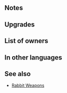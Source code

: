 {{Weapon Infobox
|tagid=SID_ほら貝のブーケ＋
|image=wep_mg044
|weaponType=Red Tome
|might=12
|range=2
|effect=During unit's first combat in player phase or enemy phase, grants Atk/Res+5 to unit and restores 7 HP to unit after combat.
|cost=300
|exclusive=0
|statModifiers=0,12,0,0,0
|required=Conch Bouquet
|refinePaths=default
|refineSP=350
|refineMedals=500
|refineStones=50
|properties=
}}
==Notes==
{{FirstCombat}}
{{Temporary buffs}}
{{After combat healing}}
==Upgrades==
{{Weapon Upgrade List}}
==List of owners==
{{Skill Hero List}}
==In other languages==
{{OtherLanguages
|english=Conch Bouquet+
|japanese=ほら貝のブーケ＋
|german=Muschelstrauß+
|spanishEU=Ramo nacarado +
|spanishLA=Ramo nacarado +
|french=Bouquet marin +
|italian=Fiori di mare+
|chineseTW=法螺花束＋
|portuguese=Buquê marinho+
}}
==See also==
{{See also skills|cond=(Description LIKE '%estores%HP after combat%' OR Description LIKE '%estores%HP to unit after combat%') AND WikiName NOT LIKE '%rabbit%' AND Exclusive='1'}}
* [[Skill families/Weapons#Rabbit|Rabbit Weapons]]
{{Weapons Navbox}}